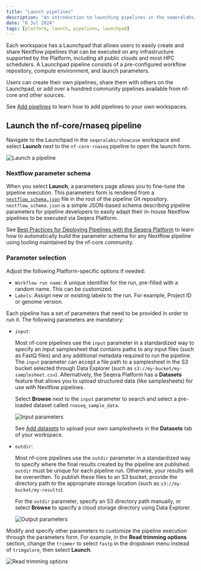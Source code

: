 ```yaml
---
title: "Launch pipelines"
description: "An introduction to launching pipelines in the seqeralabs/showcase workspace"
date: "8 Jul 2024"
tags: [platform, launch, pipelines, launchpad]
---
```



Each workspace has a Launchpad that allows users to easily create and share Nextflow pipelines that can be executed on any infrastructure supported by the Platform, including all public clouds and most HPC schedulers. A Launchpad pipeline consists of a pre-configured workflow repository, compute environment, and launch parameters.

Users can create their own pipelines, share them with others on the Launchpad, or add over a hundred community pipelines available from nf-core and other sources.

See [Add pipelines](./add-pipeline.mdx) to learn how to add pipelines to your own workspaces.

## Launch the nf-core/rnaseq pipeline

Navigate to the Launchpad in the `seqeralabs/showcase` workspace and select **Launch** next to the `nf-core-rnaseq` pipeline to open the launch form.

 ![Launch a pipeline](assets/sp-cloud-launch-form.gif)

### Nextflow parameter schema

When you select **Launch**, a parameters page allows you to fine-tune the pipeline execution. This parameters form is rendered from a [`nextflow_schema.json`](https://github.com/nf-core/rnaseq/blob/master/nextflow_schema.json) file in the root of the pipeline Git repository. `nextflow_schema.json` is a simple JSON-based schema describing pipeline parameters for pipeline developers to easily adapt their in-house Nextflow pipelines to be executed via Seqera Platform.

See [Best Practices for Deploying Pipelines with the Seqera Platform](https://seqera.io/blog/best-practices-for-deploying-pipelines-with-seqera-platform/) to learn how to automatically build the parameter schema for any Nextflow pipeline using tooling maintained by the nf-core community. 

### Parameter selection

Adjust the following Platform-specific options if needed:

- `Workflow run name`: A unique identifier for the run, pre-filled with a random name. This can be customized.
- `Labels`: Assign new or existing labels to the run. For example, Project ID or genome version.

Each pipeline has a set of parameters that need to be provided in order to run it. The following parameters are mandatory:

- `input`:

    Most nf-core pipelines use the `input` parameter in a standardized way to specify an input samplesheet that contains paths to any input files (such as FastQ files) and any additional metadata required to run the pipeline. The `input` parameter can accept a file path to a samplesheet in the S3 bucket selected through Data Explorer (such as `s3://my-bucket/my-samplesheet.csv`). Alternatively, the Seqera Platform has a **Datasets** feature that allows you to upload structured data (like samplesheets) for use with Nextflow pipelines.

    Select **Browse** next to the `input` parameter to search and select a pre-loaded dataset called `rnaseq_sample_data`.

    ![Input parameters](assets/sp-cloud-launch-parameters-input.gif)
    
    See [Add datasets](./add-datasets.mdx) to upload your own samplesheets in the **Datasets** tab of your workspace.

- `outdir`:

    Most nf-core pipelines use the `outdir` parameter in a standardized way to specify where the final results created by the pipeline are published. `outdir` must be unique for each pipeline run. Otherwise, your results will be overwritten. To publish these files to an S3 bucket, provide the directory path to the appropriate storage location (such as `s3://my-bucket/my-results`).

    For the `outdir` parameter, specify an S3 directory path manually, or select **Browse** to specify a cloud storage directory using Data Explorer.

    ![Output parameters](assets/sp-cloud-launch-parameters-outdir.gif)

Modify and specify other parameters to customize the pipeline execution through the parameters form. For example, in the **Read trimming options** section, change the `trimmer` to select `fastp` in the dropdown menu instead of `trimgalore`, then select **Launch**.

![Read trimming options](./assets/trimmer-settings.png)
